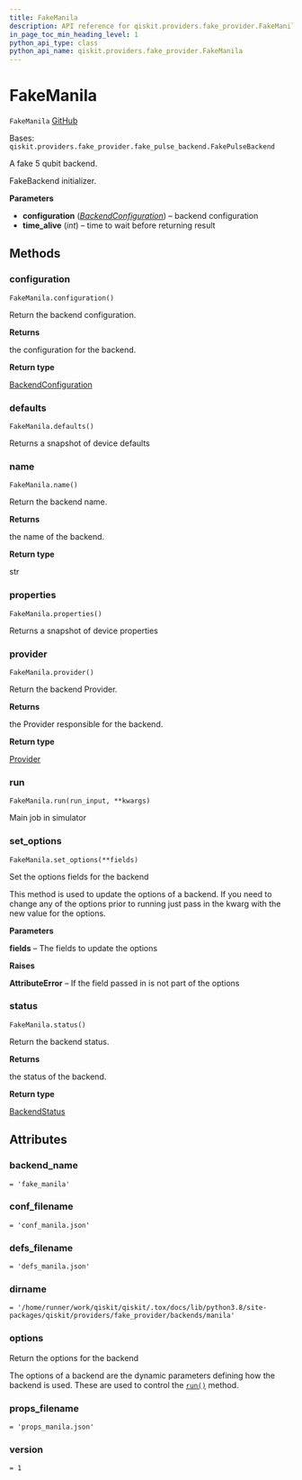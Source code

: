 ```yaml
---
title: FakeManila
description: API reference for qiskit.providers.fake_provider.FakeManila
in_page_toc_min_heading_level: 1
python_api_type: class
python_api_name: qiskit.providers.fake_provider.FakeManila
---
```


# FakeManila

<span id="qiskit.providers.fake_provider.FakeManila" />

`FakeManila` [GitHub](https://github.com/qiskit/qiskit/tree/stable/0.23/qiskit/providers/fake_provider/backends/manila/fake_manila.py "view source code")

Bases: `qiskit.providers.fake_provider.fake_pulse_backend.FakePulseBackend`

A fake 5 qubit backend.

FakeBackend initializer.

**Parameters**

*   **configuration** ([*BackendConfiguration*](qiskit.providers.models.BackendConfiguration "qiskit.providers.models.BackendConfiguration")) – backend configuration
*   **time\_alive** (*int*) – time to wait before returning result

## Methods

### configuration

<span id="qiskit.providers.fake_provider.FakeManila.configuration" />

`FakeManila.configuration()`

Return the backend configuration.

**Returns**

the configuration for the backend.

**Return type**

[BackendConfiguration](qiskit.providers.models.BackendConfiguration "qiskit.providers.models.BackendConfiguration")

### defaults

<span id="qiskit.providers.fake_provider.FakeManila.defaults" />

`FakeManila.defaults()`

Returns a snapshot of device defaults

### name

<span id="qiskit.providers.fake_provider.FakeManila.name" />

`FakeManila.name()`

Return the backend name.

**Returns**

the name of the backend.

**Return type**

str

### properties

<span id="qiskit.providers.fake_provider.FakeManila.properties" />

`FakeManila.properties()`

Returns a snapshot of device properties

### provider

<span id="qiskit.providers.fake_provider.FakeManila.provider" />

`FakeManila.provider()`

Return the backend Provider.

**Returns**

the Provider responsible for the backend.

**Return type**

[Provider](qiskit.providers.Provider "qiskit.providers.Provider")

### run

<span id="qiskit.providers.fake_provider.FakeManila.run" />

`FakeManila.run(run_input, **kwargs)`

Main job in simulator

### set\_options

<span id="qiskit.providers.fake_provider.FakeManila.set_options" />

`FakeManila.set_options(**fields)`

Set the options fields for the backend

This method is used to update the options of a backend. If you need to change any of the options prior to running just pass in the kwarg with the new value for the options.

**Parameters**

**fields** – The fields to update the options

**Raises**

**AttributeError** – If the field passed in is not part of the options

### status

<span id="qiskit.providers.fake_provider.FakeManila.status" />

`FakeManila.status()`

Return the backend status.

**Returns**

the status of the backend.

**Return type**

[BackendStatus](qiskit.providers.models.BackendStatus "qiskit.providers.models.BackendStatus")

## Attributes

<span id="qiskit.providers.fake_provider.FakeManila.backend_name" />

### backend\_name

`= 'fake_manila'`

<span id="qiskit.providers.fake_provider.FakeManila.conf_filename" />

### conf\_filename

`= 'conf_manila.json'`

<span id="qiskit.providers.fake_provider.FakeManila.defs_filename" />

### defs\_filename

`= 'defs_manila.json'`

<span id="qiskit.providers.fake_provider.FakeManila.dirname" />

### dirname

`= '/home/runner/work/qiskit/qiskit/.tox/docs/lib/python3.8/site-packages/qiskit/providers/fake_provider/backends/manila'`

<span id="qiskit.providers.fake_provider.FakeManila.options" />

### options

Return the options for the backend

The options of a backend are the dynamic parameters defining how the backend is used. These are used to control the [`run()`](qiskit.providers.fake_provider.FakeManila#run "qiskit.providers.fake_provider.FakeManila.run") method.

<span id="qiskit.providers.fake_provider.FakeManila.props_filename" />

### props\_filename

`= 'props_manila.json'`

<span id="qiskit.providers.fake_provider.FakeManila.version" />

### version

`= 1`

